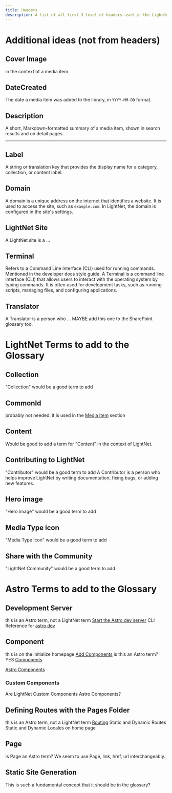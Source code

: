 ```yaml
---
title: Headers
description: A list of all first 3 level of headers used in the LightNet documentation. Generated using grep. It will be used to drive creation of the Glossary and deleted once done.
---
```


# Additional ideas (not from headers)

## Cover Image
in the context of a media item

## DateCreated

The date a media item was added to the library, in `YYYY-MM-DD` format.


## Description

A short, Markdown-formatted summary of a media item, shown in search results and on detail pages.

---

## Label

A string or translation key that provides the display name for a category, collection, or content label.


## Domain
A domain is a unique address on the internet that identifies a website. It is used to access the site, such as `example.com`. In LightNet, the domain is configured in the site's settings.

## LightNet Site
A LightNet site is a ...

## Terminal
Refers to a Command Line Interface (CLI) used for running commands.
Mentioned in the developer docs style guide.
A Terminal is a command line interface (CLI) that allows users to interact with the operating system by typing commands. It is often used for development tasks, such as running scripts, managing files, and configuring applications.

## Translator
A Translator is a person who ...
MAYBE add this one to the SharePoint glossary too.

# LightNet Terms to add to the Glossary
## Collection
"Collection" would be a good term to add

## CommonId
probably not needed. it is used in the [Media Item](/content/media-items/#commonid) section

## Content
Would be good to add a term for "Content" in the context of LightNet.

## Contributing to LightNet
"Contributor" would be a good term to add
A Contributor is a person who helps improve LightNet by writing documentation, fixing bugs, or adding new features.

## Hero image
"Hero image" would be a good term to add

## Media Type icon
"Media Type icon" would be a good term to add

## Share with the Community
"LightNet Community" would be a good term to add


# Astro Terms to add to the Glossary
## Development Server
this is an Astro term, not a LightNet term
[Start the Astro dev server](https://docs.astro.build/en/develop-and-build/#start-the-astro-dev-server)
CLI Reference for [astro dev](https://docs.astro.build/en/reference/cli-reference/#astro-dev)

## Component
this is on the initialize homepage [Add Components](/build/pages/initialize-homepage#add-components)
is this an Astro term? YES
[Components](https://docs.astro.build/en/core-concepts/components/)

[Astro Components](https://docs.astro.build/en/basics/astro-components/)

### Custom Components
Are LightNet Custom Components Astro Components?

## Defining Routes with the Pages Folder
this is an Astro term, not a LightNet term
[Routing](https://docs.astro.build/en/guides/routing/)
Static and Dynamic Routes
Static and Dynamic Locales on home page

## Page
Is Page an Astro term?
We seem to use Page, link, href, url interchangeably.

## Static Site Generation
This is such a fundamental concept that it should be in the glossary?
